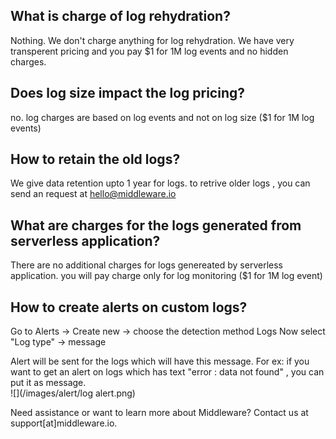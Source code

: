## What is charge of log rehydration? 
Nothing. We don't charge anything for log rehydration. We have very transperent pricing and you pay $1 for 1M log events and no hidden charges. 

## Does log size impact the log pricing? 
no. log charges are based on log events and not on log size ($1 for 1M log events)

## How to retain the old logs?
We give data retention upto 1 year for logs. to retrive older logs , you can send an request at hello@middleware.io

## What are charges for the logs generated from serverless application?
There are no additional charges for logs genereated by serverless application. you will pay charge only for log monitoring ($1 for 1M log event)

## How to create alerts on custom logs?
Go to Alerts -> Create new -> choose the detection method Logs 
Now select "Log type" -> message

Alert will be sent for the logs which will have this message. 
For ex: if you want to get an alert on logs which has text "error : data not found" , you can put it as message.  
![](/images/alert/log alert.png)

<Note> Need assistance or want to learn more about Middleware? Contact us at support[at]middleware.io. </Note>
